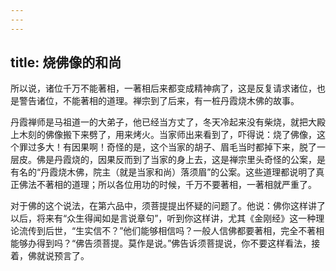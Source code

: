 ```yaml
---
---
---
```

title: 烧佛像的和尚
---




所以说，诸位千万不能著相，一著相后来都变成精神病了，这是反复请求诸位，也是警告诸位，不能著相的道理。禅宗到了后来，有一桩丹霞烧木佛的故事。

丹霞禅师是马祖道一的大弟子，他已经当方丈了，冬天冷起来没有柴烧，就把大殿上木刻的佛像搬下来劈了，用来烤火。当家师出来看到了，吓得说：烧了佛像，这个罪过多大！有因果啊！奇怪的是，这个当家的胡子、眉毛当时都掉下来，脱了一层皮。佛是丹霞烧的，因果反而到了当家的身上去，这是禅宗里头奇怪的公案，是有名的“丹霞烧木佛，院主（就是当家和尚）落须眉”的公案。这些道理都说明了真正佛法不著相的道理；所以各位用功的时候，千万不要著相，一著相就严重了。

对于佛的这个说法，在第六品中，须菩提提出怀疑的问题了。他说：佛你这样讲了以后，将来有“众生得闻如是言说章句”，听到你这样讲，尤其《金刚经》这一种理论流传到后世，“生实信不？”他们能够相信吗？一般人信佛都要著相，完全不著相能够办得到吗？“佛告须菩提。莫作是说。”佛告诉须菩提说，你不要这样看法，接着，佛就说预言了。